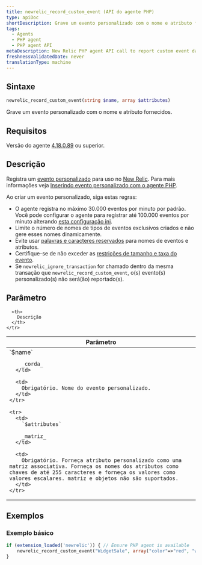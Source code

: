 ```yaml
---
title: newrelic_record_custom_event (API do agente PHP)
type: apiDoc
shortDescription: Grave um evento personalizado com o nome e atributo fornecidos.
tags:
  - Agents
  - PHP agent
  - PHP agent API
metaDescription: New Relic PHP agent API call to report custom event data to New Relic.
freshnessValidatedDate: never
translationType: machine
---
```


## Sintaxe

```php
newrelic_record_custom_event(string $name, array $attributes)
```

Grave um evento personalizado com o nome e atributo fornecidos.

## Requisitos

Versão do agente [4.18.0.89](/docs/release-notes/agent-release-notes/php-release-notes/php-agent-418089) ou superior.

## Descrição

Registra um [evento personalizado](/docs/using-new-relic/welcome-new-relic/getting-started/glossary#custom%20event) para uso no [New Relic](/docs/insights/new-relic-insights/understanding-insights/new-relic-insights). Para mais informações veja [Inserindo evento personalizado com o agente PHP](/docs/insights/new-relic-insights/adding-querying-data/inserting-custom-events-new-relic-agents#php-att).

<Callout variant="tip">
  Ao criar um evento personalizado, siga estas regras:

  * O agente registra no máximo 30.000 eventos por minuto por padrão. Você pode configurar o agente para registrar até 100.000 eventos por minuto alterando [esta configuração ini](/docs/apm/agents/php-agent/configuration/php-agent-configuration/#inivar-custom-events-maxsamples).
  * Limite o número de nomes de tipos de eventos exclusivos criados e não gere esses nomes dinamicamente.
  * Evite usar [palavras e caracteres reservados](/docs/data-apis/custom-data/custom-events/data-requirements-limits-custom-event-data/#reserved-words) para nomes de eventos e atributos.
  * Certifique-se de não exceder as [restrições de tamanho e taxa do evento](/docs/data-apis/custom-data/custom-events/data-requirements-limits-custom-event-data/).
  * Se `newrelic_ignore_transaction` for chamado dentro da mesma transação que `newrelic_record_custom_event`, o(s) evento(s) personalizado(s) não será(ão) reportado(s).
</Callout>

## Parâmetro

<table>
  <thead>
    <tr>
      <th width="25%">
        Parâmetro
      </th>

      <th>
        Descrição
      </th>
    </tr>
  </thead>

  <tbody>
    <tr>
      <td>
        `$name`

        _corda_
      </td>

      <td>
        Obrigatório. Nome do evento personalizado.
      </td>
    </tr>

    <tr>
      <td>
        `$attributes`

        _matriz_
      </td>

      <td>
        Obrigatório. Forneça atributo personalizado como uma matriz associativa. Forneça os nomes dos atributos como chaves de até 255 caracteres e forneça os valores como valores escalares. matriz e objetos não são suportados.
      </td>
    </tr>
  </tbody>
</table>

## Exemplos

### Exemplo básico

```php
if (extension_loaded('newrelic')) { // Ensure PHP agent is available
    newrelic_record_custom_event("WidgetSale", array("color"=>"red", "weight"=>12.5));
}
```